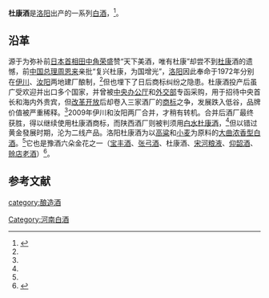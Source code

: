 {{Distinguish|白水杜康酒}}
{{中国非物质文化遗产 
| 级别 = 省
|名称 = 杜康酒酿造技艺
|子项 = 
|图片 = 
|申报地区或单位 = [[洛阳市|洛阳市]]
|序号 = 108
|编号项目 = Ⅷ-1
|登录时间 = 2007年
|备注 = 第一批省级非遗项目
|分类 = 传统技艺
|省区市 = 河南省
}}
'''杜康酒'''是[[洛阳|洛阳]]出产的一系列[[中国烧酒|白酒]]，<ref name=zgcnbjscdd>{{cite book |author=于光 |title=中国陈年白酒收藏大典．名优酒分册 |url=https://books.google.com/books/about/%E4%B8%AD%E5%9B%BD%E9%99%88%E5%B9%B4%E7%99%BD%E9%85%92%E6%94%B6%E8%97%8F%E5%A4%A7%E5%85%B8_%E5%90%8D%E4%BC%98%E9%85%92.html?id=ybVWzQEACAAJ |year=2018年 |language=Zh-hans |location=[[天津市|天津市]] |publisher=天津科学技术出版社] |page=489页 |isbn=755764753X |access-date=2018年5月1日 |archive-date=2020年10月22日 |archive-url=https://web.archive.org/web/20201022185609/https://books.google.com/books/about/%E4%B8%AD%E5%9B%BD%E9%99%88%E5%B9%B4%E7%99%BD%E9%85%92%E6%94%B6%E8%97%8F%E5%A4%A7%E5%85%B8_%E5%90%8D%E4%BC%98%E9%85%92.html?id=ybVWzQEACAAJ |dead-url=no }}</ref>。

== 沿革 ==
源于为弥补前[[日本|日本]][[首相|首相]][[田中角荣|田中角荣]]盛赞“天下美酒，唯有杜康”却尝不到[[杜康|杜康]]酒的遗憾，前[[中国总理|中国总理]][[周恩来|周恩来]]亲批“复兴杜康，为国增光”，[[洛阳|洛阳]]因此奉命于1972年分别在[[伊川|伊川]]、[[汝阳|汝阳]]两地建厂酿制，<ref name=zgcnbjscdd/>但也埋下了日后商标纠纷之隐患。杜康酒投产后虽广受欢迎并出口多个国家，并曾被[[中央办公厅|中央办公厅]]和[[中华人民共和国外交部|外交部]]专函采购，用于招待中央首长和海内外贵宾，但[[改革开放|改革开放]]后却卷入三家酒厂的[[商标|商标]]之争，发展跌入低谷，品牌价值被严重稀释。<ref name=zgcnbjscdd/>2009年伊川和汝阳两厂合并，才稍有转机。合并后酒厂最终获胜，得以继续使用杜康酒商标，而陕西酒厂则被判须用[[白水杜康酒|白水杜康酒]]，<ref name=zgcnbjscdd/>但以错过黄金發展时期，沦为二线产品。洛阳杜康酒为以[[高粱|高粱]]和[[小麦|小麦]]为原料的[[大曲|大曲]][[浓香型白酒|浓香型白酒]]。<ref name=zgcnbjscdd/>它也是豫酒六朵金花之一（[[宝丰酒|宝丰酒]]、[[张弓酒|张弓酒]]、杜康酒、[[宋河粮液|宋河粮液]]、[[仰韶酒|仰韶酒]]、[[赊店老酒|赊店老酒]]）<ref>{{Cite book|title=我看年份酒的未来|last=尹满华|publisher=北京：华夏出版社|year=2018.10|isbn=978-7-5080-9574-5|pages=18}}</ref>。

==参考文献==
{{reflist}}
{{饮料小作品}}
{{中華酒文化}}

[[category:酿造酒|category:酿造酒]]
[[Category:河南白酒|Category:河南白酒]]